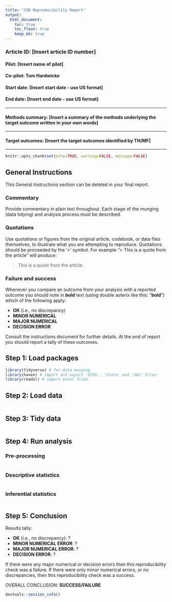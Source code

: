 ```yaml
---
title: "COD Reproducibility Report"
output:
  html_document:
    toc: true
    toc_float: true
    keep_md: true
---
```

### Article ID: [Insert article ID number]
#### Pilot: [Insert name of pilot]
#### Co-pilot: Tom Hardwicke  
#### Start date: [Insert start date - use US format]
#### End date: [Insert end date - use US format]   

-------

#### Methods summary: [Insert a summary of the methods underlying the target outcome written in your own words]

------

#### Target outcomes: [Insert the target outcomes identified by TH/MF]  

------

```r
knitr::opts_chunk$set(echo=TRUE, warning=FALSE, message=FALSE)
```

## General Instructions
This General Instructions section can be deleted in your final report.

### Commentary
Provide commentary in plain text throughout. Each stage of the munging (data tidying) and analysis process must be described.

### Quotations
Use quotations or figures from the original article, codebook, or data files themselves, to illustrate what you are attempting to reproduce. Quotations should be proceeded by the '>' symbol. For example "> This is a quote from the article" will produce:

> This is a quote from the article.

### Failure and success

Whenever you compare an outcome from your analysis with a reported outcome you should note in **bold** text (using double asterix like this: "**bold**") which of the following apply:

* **OK** (i.e., no discrepancy)
* **MINOR NUMERICAL**
* **MAJOR NUMERICAL**
* **DECISION ERROR**

Consult the instructions document for further details. At the end of report you should report a tally of these outcomes.
 

## Step 1: Load packages

```r
library(tidyverse) # for data munging
library(haven) # import and export 'SPSS', 'Stata' and 'SAS' Files
library(readxl) # import excel files
```

## Step 2: Load data

```r
```

## Step 3: Tidy data

```r
```

## Step 4: Run analysis

### Pre-processing

```r
```

### Descriptive statistics

```r
```

### Inferential statistics

```r
```

## Step 5: Conclusion

Results tally:

* **OK** (i.e., no discrepancy): ?
* **MINOR NUMERICAL ERROR**: ?
* **MAJOR NUMERICAL ERROR**: ?
* **DECISION ERROR**: ?

If there were any major numerical or decision errors then this reproducibility check was a failure. If there were only minor numerical errors, or no discrepancies, then this reproducibility check was a success.

OVERALL CONCLUSION: **SUCCESS/FAILURE**

```r
devtools::session_info()
```

